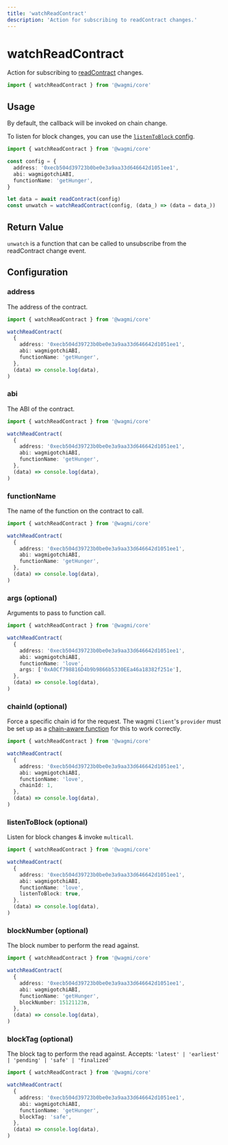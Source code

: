 ```yaml
---
title: 'watchReadContract'
description: 'Action for subscribing to readContract changes.'
---
```


# watchReadContract

Action for subscribing to [readContract](/core/actions/readContract) changes.

```ts
import { watchReadContract } from '@wagmi/core'
```

## Usage

By default, the callback will be invoked on chain change.

To listen for block changes, you can use the [`listenToBlock` config](#listentoblock-optional).

```ts
import { watchReadContract } from '@wagmi/core'

const config = {
  address: '0xecb504d39723b0be0e3a9aa33d646642d1051ee1',
  abi: wagmigotchiABI,
  functionName: 'getHunger',
}

let data = await readContract(config)
const unwatch = watchReadContract(config, (data_) => (data = data_))
```

## Return Value

`unwatch` is a function that can be called to unsubscribe from the readContract change event.

## Configuration

### address

The address of the contract.

```ts {5}
import { watchReadContract } from '@wagmi/core'

watchReadContract(
  {
    address: '0xecb504d39723b0be0e3a9aa33d646642d1051ee1',
    abi: wagmigotchiABI,
    functionName: 'getHunger',
  },
  (data) => console.log(data),
)
```

### abi

The ABI of the contract.

```ts {6}
import { watchReadContract } from '@wagmi/core'

watchReadContract(
  {
    address: '0xecb504d39723b0be0e3a9aa33d646642d1051ee1',
    abi: wagmigotchiABI,
    functionName: 'getHunger',
  },
  (data) => console.log(data),
)
```

### functionName

The name of the function on the contract to call.

```ts {7}
import { watchReadContract } from '@wagmi/core'

watchReadContract(
  {
    address: '0xecb504d39723b0be0e3a9aa33d646642d1051ee1',
    abi: wagmigotchiABI,
    functionName: 'getHunger',
  },
  (data) => console.log(data),
)
```

### args (optional)

Arguments to pass to function call.

```ts {8}
import { watchReadContract } from '@wagmi/core'

watchReadContract(
  {
    address: '0xecb504d39723b0be0e3a9aa33d646642d1051ee1',
    abi: wagmigotchiABI,
    functionName: 'love',
    args: ['0xA0Cf798816D4b9b9866b5330EEa46a18382f251e'],
  },
  (data) => console.log(data),
)
```

### chainId (optional)

Force a specific chain id for the request. The wagmi `Client`'s `provider` must be set up as a [chain-aware function](/core/client#provider-optional) for this to work correctly.

```ts {8}
import { watchReadContract } from '@wagmi/core'

watchReadContract(
  {
    address: '0xecb504d39723b0be0e3a9aa33d646642d1051ee1',
    abi: wagmigotchiABI,
    functionName: 'love',
    chainId: 1,
  },
  (data) => console.log(data),
)
```

### listenToBlock (optional)

Listen for block changes & invoke `multicall`.

```ts {8}
import { watchReadContract } from '@wagmi/core'

watchReadContract(
  {
    address: '0xecb504d39723b0be0e3a9aa33d646642d1051ee1',
    abi: wagmigotchiABI,
    functionName: 'love',
    listenToBlock: true,
  },
  (data) => console.log(data),
)
```

### blockNumber (optional)

The block number to perform the read against.

```ts {8}
import { watchReadContract } from '@wagmi/core'

watchReadContract(
  {
    address: '0xecb504d39723b0be0e3a9aa33d646642d1051ee1',
    abi: wagmigotchiABI,
    functionName: 'getHunger',
    blockNumber: 15121123n,
  },
  (data) => console.log(data),
)
```

### blockTag (optional)

The block tag to perform the read against. Accepts: `'latest' | 'earliest' | 'pending' | 'safe' | 'finalized'`

```ts {8}
import { watchReadContract } from '@wagmi/core'

watchReadContract(
  {
    address: '0xecb504d39723b0be0e3a9aa33d646642d1051ee1',
    abi: wagmigotchiABI,
    functionName: 'getHunger',
    blockTag: 'safe',
  },
  (data) => console.log(data),
)
```
